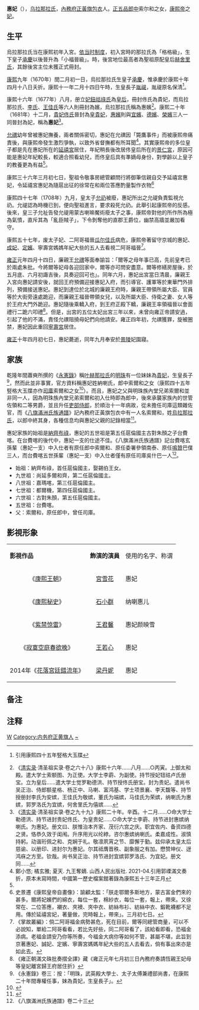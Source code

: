 '''惠妃'''（{{bd|17世纪||1732年|catIdx=Y}}），[[乌拉那拉氏|乌拉那拉氏]]，[[内务府正黄旗|內務府正黃旗包衣]]人。[[正五品|正五品]][[郎中_(官位)|郎中]]索尔和之女，[[康熙帝|康熙帝]]之[[妃|妃]]。

==生平==

烏拉那拉氏当在康熙初年入宮。[[清朝後宮#康熙朝|依当时制度]]，初入宮時的那拉氏為「格格級」，生下皇子[[承慶|承慶]]以後晉升為「小福晉級」。時，後宮地位最高者為聖祖原配皇后[[孝诚仁皇后|赫舍里氏]]，其餘後宮主位未獲正式冊封。

[[康熙|康熙]]九年（1670年）閏二月初一日，烏拉那拉氏生皇子[[承慶|承慶]]，惟承慶於康熙十年四月十八日夭折。康熙十一年二月十四日午時，生皇長子[[允禔|胤禔]]，胤禔原名保清<ref>{{cite book |author1=楊啟樵 |title=揭開雍正皇帝隱秘的面紗 |date=2002 |publisher=上海書店出版社 |isbn=9787806227794}}引用康熙四十五年竪格大玉牒</ref>。

康熙十六年（1677年）八月，册立[[孝昭仁皇后|妃鈕祜祿氏]]為[[皇后|皇后]]，冊封佟氏為貴妃，而烏拉那拉氏、[[安嫔_(康熙帝)|李氏]]、[[敬嫔_(康熙帝)|王佳氏]]等六人則冊封為嬪，烏拉那拉氏稱為惠嬪<ref>《[[清实录|清实录]]·清圣祖实录·卷之六十八》康熙十六年......八月......○丙寅。上御太和殿。遣大学士索额图、为正使。大学士李霨、为副使。持节授妃钮祜卢氏册宝。立为皇后......遣大学士觉罗勒德洪、持节授佟氏册宝。封为贵妃。遣尚书吴正治、侍郎额星格、杨正中、马喇、富鸿基、学士项景襄、李天馥等、持节授册封李氏为安嫔，王佳氏为敬嫔，董氏为端嫔，马佳氏为荣嫔，纳喇氏为惠嫔，郭罗洛氏为宜嫔，何舍里氏为僖嫔......</ref>。康熙二十年（1681年）十二月，[[孝懿仁皇后|貴妃佟氏]]晉封為[[皇貴妃|皇貴妃]]，[[惠妃_(康熙帝)|惠嬪]]則與[[宜妃_(康熙帝)|宜嬪]]、[[孝恭仁皇后|德嬪]]、[[榮妃_(康熙帝)|榮嬪]]三人一同晉封為妃，稱為'''惠妃'''<ref>《[[清实录|清实录]]·清圣祖实录·卷之九十九》康熙二十年。辛酉。十二月......○命大学士勒德洪、持节进封贵妃佟氏、为皇贵妃......○命大学士李霨、持节进封惠嫔纳喇氏。为惠妃。册文曰、朕惟治本齐家、茂衍六宫之庆。职宜佐内、备资四德之贤。恪恭久效于闺闱。升序用光以纶綍。咨尔惠嫔纳喇氏。柔嘉成性。淑慎持躬。动谐珩佩之和、克娴于礼。敬凛夙宵之节、靡懈于勤。兹仰承太皇太后慈谕、以册印、进封尔为惠妃。尔其祗膺晋秩、副象服之有加。懋赞坤仪、迓鸿庥之方至。钦哉。尚书吴正治、持节进封宜嫔郭罗洛氏、为宜妃。册文同......</ref>。

[[允禩|允禩]]幼年曾被惠妃撫養，兩者關係密切，惠妃在允禩因「斃鷹事件」而被康熙帝痛責後，與康熙帝發生激烈爭執，以致外省督撫都有所耳聞<ref> 鄭小悠; 橘玄雅; 夏天. 九王奪嫡. 山西人民出版社. 2021-04.引用郭瑮滿文奏折，原本未寫時間，中國第一歷史檔案館著錄為康熙五十三年正月</ref>。其實康熙帝的多位皇子都是先在惠妃所在的[[延禧宮|延禧宮]]居住，年紀稍長後改居佟皇后所在的[[景仁宮|景仁宮]]，原因可能是惠妃年紀較長，較適合照看幼兒，而佟皇后具有準嫡母身份，對學齡以上皇子的教養更為有益<ref name=a/>。

康熙三十六年三月初七日，聖祖令敬事房總管顧問行將御筆信親自交予延禧宮惠妃，令延禧宮惠妃為隨扈出征的徐常在和兩位答應酌量製作衣物<ref> 史景遷《康熙皇帝自畫像》：諭顧太監：「朕走鄂爾多斯地方，蒙古富金們來的甚多。爾將妃嬪們的綿衣，每位一套，棉紗衣，每位一套，報上，帶來。又徐常在、二位答應，襯衣、夾襖、夾中衣、紡絲布衫、紡絲中衣、鍛靴襪都不足用。傳於延禧宮妃，著量做，完時報上，帶來」。三月初七日。</ref>

康熙四十七年（1708年）九月，皇太子[[允礽|允礽]]被廢，惠妃所出之允禔負責監視允礽。允禔認為時機已到，便向聖祖進言，要求殺死允礽。此舉引起康熙帝的反感。後來，皇三子允祉告發允禔用蒙古喇嘛魘術廢太子之事，康熙帝對他的所作所為極為氣憤，直斥其為「亂臣賊子」，下令剝奪他的直郡王爵位，幽禁高牆並嚴加看守。 

康熙五十七年，废太子妃、二阿哥福晉[[瓜尔佳氏_(允礽)|瓜尔佳氏]]病危，康熙帝著留守京城的惠妃、[[成妃_(康熙帝)|成妃]]、[[定妃萬琉哈氏|定嬪]]、寧壽宮媽媽{{efn|媽媽在[[满语|满语]]中为祖母之意。清宫仆妇有[[妈妈里|妈妈里]]一词。}}年紀大些的五人去看視二阿哥福晉<ref>《掌故叢編》：倘二阿哥福金病勢甚危，死在目前，爾等同總管商量，可以不必說知，單給二阿哥看看，若比先好些，同二阿哥看了，該給看即看，恐福金添病。老福金請安乃你等所奏，今福金大病你等如何不管，甚屬不堪，此旨到京著惠妃、誠妃、定嬪、寧壽宮媽媽年紀大些的五人去看去，倘有事出來亦是如此去。</ref>。

[[雍正|雍正]]元年四月十四日，廉親王[[允禩|允禩]]等面奉諭旨：「爾等之母年事已高，先前皇考已於兩處朱批。今將爾等妃母各迎回家中，爾等亦可問安盡意。爾等修繕房屋後，於五月底、六月初諏吉後，具奏迎回可也」。同年六月，惠妃出宮當日清晨，廉親王入宮向惠妃請安後，就回王府預備迎接惠妃入府，而引導官、護軍等於東華門外排列，預備接送惠妃。惠妃到達位於北城的廉親王府時，廉親王帶領所屬大臣、官員等於大街旁遠處跪迎，而廉親王福晉帶領女兒，以及所屬大臣、侍衛之妻、女人等於王府大門外跪迎。惠妃隨後乘轎入府，到王府正殿下轎，廉親王率領福晉以會面禮行二跪六叩禮<ref>《雍正朝滿文硃批奏摺全譯》藏《雍正元年七月初三日內務府奏請恆親王妃母等皇妃離宮歸王府居住折》 </ref>。但是，出宮的五位太妃出宮三年以來，未曾向雍正帝請安過，引起了他的不滿，責怪允禩阻撓母妃們向他請安。雍正四年初，允禩獲罪，旋被圈禁，惠妃因此重回[[寧壽宮|寧壽宮]]居住。

[[雍正|雍正]]十年四月初七日，惠妃薨逝，同年九月奉安於[[清景陵|景陵]]妃園寢。

==家族==

乾隆年間蕭奭所撰的《[[永憲錄|永憲錄]]》稱[[叶赫那拉氏|叶赫那拉氏]]的[[納蘭明珠|明珠]]有一位妹妹為[[貴妃|貴妃]]，生皇長子<ref>《永憲錄》卷三：按：「明珠，武英殿大學士、太子太傅兼禮部尚書，在康熙二十年間專權任事，妹為貴妃，生皇長子」。</ref>，然而此並非事實，官方資料稱惠妃姓納喇氏，郎中索爾和之女（康熙四十五年竪格大玉牒亦作[[司庫|司庫]]索爾和之女<ref>{{cite book |author1=楊啟樵 |title=揭開雍正皇帝隱秘的面紗 |date=2002 |publisher=上海書店出版社 |isbn=9787806227794}}</ref>）。而且，惠妃之父與明珠族內堂兄弟索爾和並非同一人，因為明珠族內堂兄弟索爾和初入仕時即為郎中，後來承襲家族內的世管佐領和二等男爵，並且升任[[吏部侍郎|吏部侍郎]]，於順治十一年病故，從未擔任司庫這類雜佐官，而《[[八旗满洲氏族通谱|八旗滿洲氏族通譜]]》記內務府正黃旗包衣中有一人名索爾和，姓[[烏拉那拉氏|烏拉那拉氏]]，以郎中終其身，各種信息均與惠妃父親的記錄相當<ref name=a>{{cite book |author1=鄭小悠 |author2=橘玄雅 |author3=夏天 |title=九王奪嫡 |date=2021-04 |publisher=山西人民出版社 |isbn=9787203117438}}</ref>。

惠妃家族的始祖是[[納齊布祿|納齊布祿]]，惠妃的五世祖是第五任扈倫國主古對朱顏之子台費喀。在台費喀的後代中，惠妃一支的仕途不佳。《八旗滿洲氏族通譜》記台費喀玄孫輩（惠妃一支）中入仕者有原任郎中索爾和、原任委署參領南泰、原任[[鳴贊|鳴贊]]巴僕三人，而台費喀五世孫輩（惠妃一支）中入仕者僅有原任司庫吳什巴一人<ref>《八旗滿洲氏族通譜》卷二十三</ref>。 

*始祖：納齊布祿，首任扈倫國主，娶錫伯王女。
*九世祖：尚延多爾和齊，第二任扈倫國主。
*八世祖：嘉瑪喀，第三任扈倫國主。
*七世祖：都爾機，第四任扈倫國主。
*六世祖：古對朱顏，第五任扈倫國主。
*五世祖：台費喀。
*父：索爾和，原任郎中，曾任司庫。

==影視形象==
{| class="wikitable" style="width:70%;"
|-  style="background:cornflowerblue; color:white; text-align:center;"
|'''影視作品'''||'''飾演的演員'''||使用的名字、称谓
|-
| style="text-align:center;"|《[[康熙王朝|康熙王朝]]》||style="text-align:center;"|[[宮雪花|宮雪花]]||惠妃
|-
| style="text-align:center;"|《[[康熙秘史|康熙秘史]]》|| style="text-align:center;"|[[石小群|石小群]]||纳喇惠儿
|-
| style="text-align:center;"|《[[紫禁惊雷|紫禁惊雷]]》|| style="text-align:center;"|[[王君馨|王君馨]]||惠妃颜映雪
|-
| style="text-align:center;"|《[[寂寞空庭春欲晚|寂寞空庭春欲晚]]》|| style="text-align:center;"|[[王若心|王若心]]||惠妃 
|-
| style="text-align:center;"| 2014年《[[花落宮廷錯流年|花落宮廷錯流年]]》 || style="text-align:center;"| [[梁丹妮|梁丹妮]]||惠妃
|}

== 备注 ==

{{notelist}}

== 注释 ==

{{Reflist|2}}

[[Category:清圣祖妃|W]]
[[Category:内务府正黄旗人|Category:内务府正黄旗人]]
[[Category:乌拉那拉氏|~]]